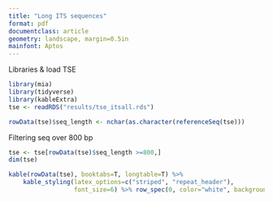 ```yaml
---
title: "Long ITS sequences"
format: pdf
documentclass: article
geometry: landscape, margin=0.5in
mainfont: Aptos
---
```


Libraries & load TSE

```r
library(mia)
library(tidyverse)
library(kableExtra)
tse <- readRDS("results/tse_itsall.rds")
```

```r
rowData(tse)$seq_length <- nchar(as.character(referenceSeq(tse)))
```

Filtering seq over 800 bp

```r
tse <- tse[rowData(tse)$seq_length >=800,]
dim(tse)
```

\newpage

```r
kable(rowData(tse), booktabs=T, longtable=T) %>%
    kable_styling(latex_options=c("striped", "repeat_header"),
                  font_size=6) %>% row_spec(0, color="white", background="teal")
    
```
